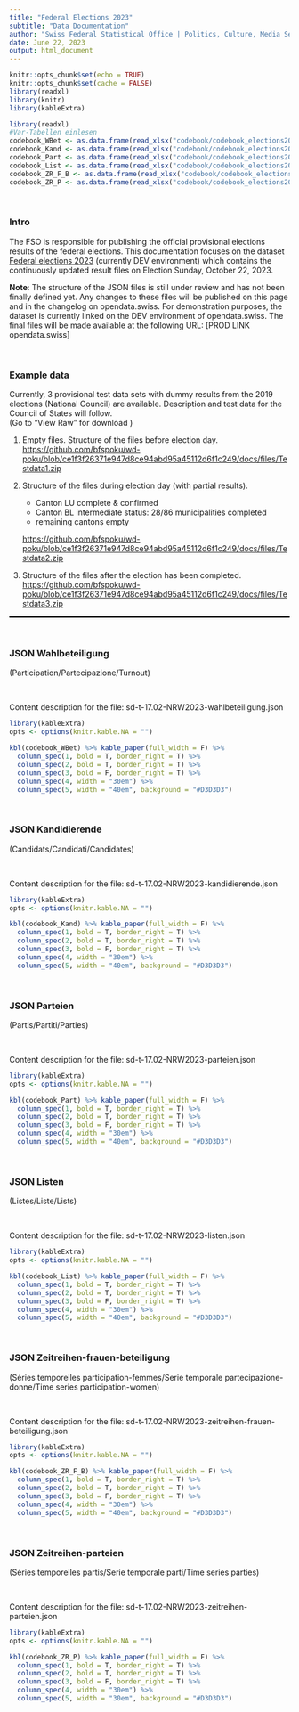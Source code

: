 ```yaml
---
title: "Federal Elections 2023"
subtitle: "Data Documentation"
author: "Swiss Federal Statistical Office | Politics, Culture, Media Section | Contact: poku@bfs.admin.ch"
date: June 22, 2023
output: html_document
---
```


```r
knitr::opts_chunk$set(echo = TRUE)
knitr::opts_chunk$set(cache = FALSE)
library(readxl)
library(knitr)
library(kableExtra)
```


```r
library(readxl)
#Var-Tabellen einlesen
codebook_WBet <- as.data.frame(read_xlsx("codebook/codebook_elections2023.xlsx", sheet = "wahlbeteiligung", col_names = TRUE))
codebook_Kand <- as.data.frame(read_xlsx("codebook/codebook_elections2023.xlsx", sheet = "kandidierende", col_names = TRUE))
codebook_Part <- as.data.frame(read_xlsx("codebook/codebook_elections2023.xlsx", sheet = "parteien", col_names = TRUE))
codebook_List <- as.data.frame(read_xlsx("codebook/codebook_elections2023.xlsx", sheet = "listen", col_names = TRUE))
codebook_ZR_F_B <- as.data.frame(read_xlsx("codebook/codebook_elections2023.xlsx", sheet = "zeitreihen-frauen-beteiligung", col_names = TRUE))
codebook_ZR_P <- as.data.frame(read_xlsx("codebook/codebook_elections2023.xlsx", sheet = "zeitreihen-parteien", col_names = TRUE))
```

<br>

### Intro

The FSO is responsible for publishing the official provisional elections results of the federal elections. This documentation focuses on the dataset [Federal elections 2023](https://ogdch-abnahme.clients.liip.ch/de/dataset/eidg-wahlen-2023) (currently DEV environment) which contains the continuously updated result files on Election Sunday, October 22, 2023. 



**Note**: The structure of the JSON files is still under review and has not been finally defined yet. Any changes to these files will be published on this page and in the changelog on opendata.swiss. For demonstration purposes, the dataset is currently linked on the DEV environment of opendata.swiss. The final files will be made available at the following URL: [PROD LINK opendata.swiss]


<br>

### Example data


Currently, 3 provisional test data sets with dummy results from the 2019 elections (National Council) are available. Description and test data for the Council of States will follow. \
(Go to "View Raw" for download ) \ 

  1. Empty files. Structure of the files before election day.\
    <https://github.com/bfspoku/wd-poku/blob/ce1f3f26371e947d8ce94abd95a45112d6f1c249/docs/files/Testdata1.zip> 
    
  2. Structure of the files during election day (with partial results). 
      + Canton LU complete & confirmed
      + Canton BL intermediate status: 28/86 municipalities completed
      + remaining cantons empty\
    
     <https://github.com/bfspoku/wd-poku/blob/ce1f3f26371e947d8ce94abd95a45112d6f1c249/docs/files/Testdata2.zip> 
    
  3. Structure of the files after the election has been completed. \
    <https://github.com/bfspoku/wd-poku/blob/ce1f3f26371e947d8ce94abd95a45112d6f1c249/docs/files/Testdata3.zip> 
  

  
  
<hr style="border:1px solid black">

\

### JSON Wahlbeteiligung \
(Participation/Partecipazione/Turnout) \


\

Content description for the file: sd-t-17.02-NRW2023-wahlbeteiligung.json
```r
library(kableExtra)
opts <- options(knitr.kable.NA = "")

kbl(codebook_WBet) %>% kable_paper(full_width = F) %>%
  column_spec(1, bold = T, border_right = T) %>%
  column_spec(2, bold = T, border_right = T) %>%
  column_spec(3, bold = F, border_right = T) %>% 
  column_spec(4, width = "30em") %>% 
  column_spec(5, width = "40em", background = "#D3D3D3")
```

\

### JSON Kandidierende \
(Candidats/Candidati/Candidates) \



\

Content description for the file: sd-t-17.02-NRW2023-kandidierende.json
```r
library(kableExtra)
opts <- options(knitr.kable.NA = "")

kbl(codebook_Kand) %>% kable_paper(full_width = F) %>%
  column_spec(1, bold = T, border_right = T) %>%
  column_spec(2, bold = T, border_right = T) %>%
  column_spec(3, bold = F, border_right = T) %>% 
  column_spec(4, width = "30em") %>% 
  column_spec(5, width = "40em", background = "#D3D3D3")
```

\

### JSON Parteien \
(Partis/Partiti/Parties) \



\

Content description for the file: sd-t-17.02-NRW2023-parteien.json
```r
library(kableExtra)
opts <- options(knitr.kable.NA = "")

kbl(codebook_Part) %>% kable_paper(full_width = F) %>%
  column_spec(1, bold = T, border_right = T) %>%
  column_spec(2, bold = T, border_right = T) %>%
  column_spec(3, bold = F, border_right = T) %>% 
  column_spec(4, width = "30em") %>% 
  column_spec(5, width = "40em", background = "#D3D3D3")
```

\

### JSON Listen \
(Listes/Liste/Lists) \



\

Content description for the file: sd-t-17.02-NRW2023-listen.json
```r
library(kableExtra)
opts <- options(knitr.kable.NA = "")

kbl(codebook_List) %>% kable_paper(full_width = F) %>%
  column_spec(1, bold = T, border_right = T) %>%
  column_spec(2, bold = T, border_right = T) %>%
  column_spec(3, bold = F, border_right = T) %>% 
  column_spec(4, width = "30em") %>% 
  column_spec(5, width = "40em", background = "#D3D3D3")
```

\

### JSON Zeitreihen-frauen-beteiligung \
(Séries temporelles participation-femmes/Serie temporale partecipazione-donne/Time series participation-women) \



\

Content description for the file: sd-t-17.02-NRW2023-zeitreihen-frauen-beteiligung.json
```r
library(kableExtra)
opts <- options(knitr.kable.NA = "")

kbl(codebook_ZR_F_B) %>% kable_paper(full_width = F) %>%
  column_spec(1, bold = T, border_right = T) %>%
  column_spec(2, bold = T, border_right = T) %>%
  column_spec(3, bold = F, border_right = T) %>% 
  column_spec(4, width = "30em") %>% 
  column_spec(5, width = "40em", background = "#D3D3D3")
```

\

### JSON Zeitreihen-parteien \
(Séries temporelles partis/Serie temporale parti/Time series parties) \



\

Content description for the file: sd-t-17.02-NRW2023-zeitreihen-parteien.json
```r
library(kableExtra)
opts <- options(knitr.kable.NA = "")

kbl(codebook_ZR_P) %>% kable_paper(full_width = F) %>%
  column_spec(1, bold = T, border_right = T) %>%
  column_spec(2, bold = T, border_right = T) %>%
  column_spec(3, bold = F, border_right = T) %>% 
  column_spec(4, width = "30em") %>% 
  column_spec(5, width = "30em", background = "#D3D3D3")
```

\
